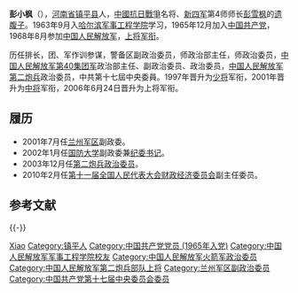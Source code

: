 {{BLP unsourced|time=2022-04-12T04:44:54+00:00}}
{{模板:中国人民解放军将领
| name = 彭小枫
| image name = 
| width = 
| job = [[中国人民解放军第二炮兵部队|中国人民解放军第二炮兵部队]]第九任[[政治委员|政治委员]]
| job2 = 
* [[全国人民代表大会财政经济委员会|全国人民代表大会财政经济委员会]]副主任委员
| period = 2003年12月 - 2009年12月
| birthname = 
| other_names = 
| foreign_names =
| english_names =
| Sex = 男
| date of birth = 1945年2月
| place of birth = 
| date of death =  
| place of death = 
| nationality = {{PRC}}
| residence = {{PRC}}[[北京市|北京市]]
| languages = 
| height = 
| weight = 
| party = {{CPC}}
| rank = [[中国人民解放军上将|中国人民解放军上将]]
| spouse = 
| relatives = 父亲：[[彭雪枫|彭雪枫]]<br />母亲：[[林颖|林颖]]<br />继父：[[马列_(外交官)|马列]]
| educate = 
*[[中国人民解放军军事工程学院|中国人民解放军军事工程学院]]
| past = 
| work =
| award = 
| rankrecord= 
*1988年被授予[[大校|大校]]军衔
*1992年晋升[[少将|少将]]军衔
*2002年晋升[[中将|中将]]军衔
*2006年晋升[[上将|上将]]军衔
}}

'''彭小枫'''（{{bd|1945年|2月|||catIdx=Peng彭}}），[[河南省|河南省]][[镇平县|镇平县]]人，[[中國抗日戰爭|中國抗日戰爭]]名将、[[新四军|新四军]]第4师师长[[彭雪枫|彭雪枫]]的[[遗腹子|遗腹子]]。1963年9月入[[哈尔滨军事工程学院|哈尔滨军事工程学院]]学习，1965年12月加入[[中国共产党|中国共产党]]，1968年8月参加[[中国人民解放军|中国人民解放军]]，[[上将|上将]][[军衔|军衔]]。

历任排长，团、军作训参谋，警备区副政治委员，师政治部主任，师政治委员，[[中国人民解放军第40集团军|中国人民解放军第40集团军]]政治部主任、副政治委员、政治委员，[[中国人民解放军第二炮兵|中国人民解放军第二炮兵]]政治委员，中共第十七屆中央委員。1997年晋升为[[少将|少将]]军衔，2001年晋升为[[中将|中将]]军衔，2006年6月24日晋升为上将军衔。

== 履历 ==
* 2001年7月任[[兰州军区|兰州军区]]副政委。
* 2002年1月任[[中國人民解放軍國防大學|国防大学]]副政委兼[[纪委书记|纪委书记]]。
* 2003年12月任[[第二炮兵|第二炮兵]][[政治委员|政治委员]]。
* 2010年2月任[[第十一届全国人民代表大会|第十一届全国人民代表大会]][[全国人民代表大会财政经济委员会|财政经济委员会]]副主任委员。

== 参考文献 ==
{{Reflist}}

{{-}}
{{start box}}
{{s-mil}}
{{s-before|[[隋明太|隋明太]]}}
{{s-title|[[中国人民解放军|中国人民解放军]][[中国人民解放军第二炮兵部队|第二炮兵部队政治委员]]|2003年12月 - 2009年12月}}  
{{s-after|[[张海阳|张海阳]]}}
{{end box}}
{{中国人民解放军第二炮兵部队政治委员}}
{{中国人民解放军上将/2006}}
{{China-mil-bio-stub}}

{{Authority control}}
{{DEFAULTSORT:Peng彭}}
[[Category:彭姓|Xiao]]
[[Category:镇平人|Category:镇平人]]
[[Category:中国共产党党员_(1965年入党)|Category:中国共产党党员 (1965年入党)]]
[[Category:中国人民解放军军事工程学院校友|Category:中国人民解放军军事工程学院校友]]
[[Category:中国人民解放军火箭军政治委员|Category:中国人民解放军火箭军政治委员]]
[[Category:中国人民解放军第二炮兵部队上将|Category:中国人民解放军第二炮兵部队上将]]
[[Category:兰州军区副政治委员|Category:兰州军区副政治委员]]
[[Category:中国共产党第十七届中央委员会委员|Category:中国共产党第十七届中央委员会委员]]